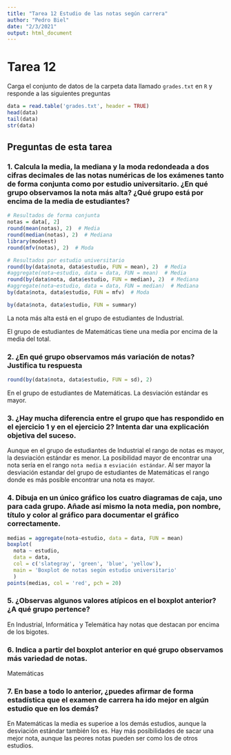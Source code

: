---
title: "Tarea 12 Estudio de las notas según carrera"
author: "Pedro Biel"
date: "2/3/2021"
output: html_document
---

# Tarea 12

Carga el conjunto de datos de la carpeta data llamado `grades.txt` en `R` y responde a las siguientes preguntas

```{r}
data = read.table('grades.txt', header = TRUE)
head(data)
tail(data)
str(data)

```


## Preguntas de esta tarea

### 1. Calcula la media, la mediana y la moda redondeada a dos cifras decimales de las notas numéricas de los exámenes tanto de forma conjunta como por estudio universitario. ¿En qué grupo observamos la nota más alta? ¿Qué grupo está por encima de la media de estudiantes?

```{r}
# Resultados de forma conjunta
notas = data[, 2]
round(mean(notas), 2)  # Media
round(median(notas), 2)  # Mediana
library(modeest)
round(mfv(notas), 2)  # Moda
```


```{r}
# Resultados por estudio universitario
round(by(data$nota, data$estudio, FUN = mean), 2)  # Media
#aggregate(nota~estudio, data = data, FUN = mean)  # Media
round(by(data$nota, data$estudio, FUN = median), 2)  # Mediana
#aggregate(nota~estudio, data = data, FUN = median)  # Mediana
by(data$nota, data$estudio, FUN = mfv)  # Moda
```

```{r}
by(data$nota, data$estudio, FUN = summary)
```

La nota más alta está en el grupo de estudiantes de Industrial.

El grupo de estudiantes de Matemáticas tiene una media por encima de la media del total.

### 2. ¿En qué grupo observamos más variación de notas? Justifica tu respuesta

```{r}
round(by(data$nota, data$estudio, FUN = sd), 2)
```

En el grupo de estudiantes de Matemáticas. La desviación estándar es mayor.

### 3. ¿Hay mucha diferencia entre el grupo que has respondido en el ejercicio 1 y en el ejercicio 2? Intenta dar una explicación objetiva del suceso.

Aunque en el grupo de estudiantes de Industrial el rango de notas es mayor, la desviación estándar es menor. La posibilidad mayor de encontrar una nota sería en el rango `nota media` $\pm$ `esviación estándar`. Al ser mayor la desviación estandar del grupo de estudiantes de Matemáticas el rango donde es más posible encontrar una nota es mayor.

### 4. Dibuja en un único gráfico los cuatro diagramas de caja, uno para cada grupo. Añade así mismo la nota media, pon nombre, título y color al gráfico para documentar el gráfico correctamente.

```{r}
medias = aggregate(nota~estudio, data = data, FUN = mean)
boxplot(
  nota ~ estudio, 
  data = data,
  col = c('slategray', 'green', 'blue', 'yellow'),
  main = 'Boxplot de notas según estudio universitario'
  )
points(medias, col = 'red', pch = 20)
```

### 5. ¿Observas algunos valores atípicos en el boxplot anterior? ¿A qué grupo pertence?

En Industrial, Informática y Telemática hay notas que destacan por encima de los bigotes.

### 6. Indica a partir del boxplot anterior en qué grupo observamos más variedad de notas.

Matemáticas

### 7. En base a todo lo anterior, ¿puedes afirmar de forma estadística que el examen de carrera ha ido mejor en algún estudio que en los demás? 

En Matemáticas la media es superioe a los demás estudios, aunque la desviación estándar también los es. Hay más posibilidades de sacar una mejor nota, aunque las peores notas pueden ser como los de otros estudios.